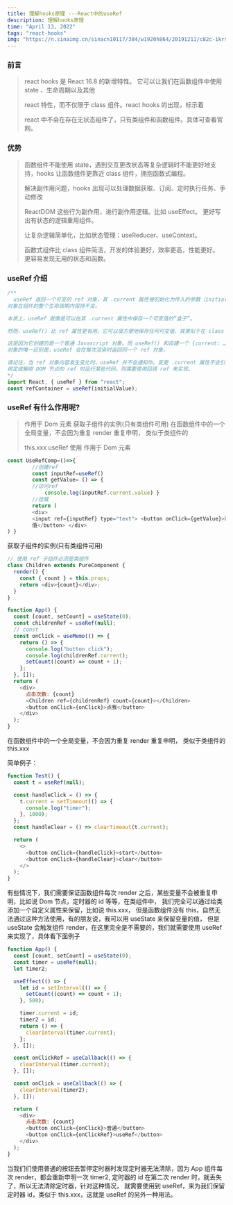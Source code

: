 ```yaml
---
title: 理解hooks原理 ---React中的useRef
description: 理解hooks原理
time: "April 13, 2022"
tags: "react-hooks"
img: "https://n.sinaimg.cn/sinacn10117/384/w1920h864/20191211/c82c-ikrsesr6290991.jpg"
---
```


### 前言

> react hooks 是 React 16.8 的新增特性。 它可以让我们在函数组件中使用 state 、生命周期以及其他
>
> react 特性，而不仅限于 class 组件。react hooks 的出现，标示着
>
> react 中不会在存在无状态组件了，只有类组件和函数组件。具体可查看官网。

### 优势

> 函数组件不能使用 state，遇到交互更改状态等复杂逻辑时不能更好地支持，hooks 让函数组件更靠近 class 组件，拥抱函数式编程。
>
> 解决副作⽤问题，hooks 出现可以处理数据获取、订阅、定时执行任务、手动修改
>
> ReactDOM 这些⾏为副作用，进行副作用逻辑。比如 useEffect。 更好写出有状态的逻辑重用组件。
>
> 让复杂逻辑简单化，比如状态管理：useReducer、useContext。
>
> 函数式组件比 class 组件简洁，开发的体验更好，效率更⾼，性能更好。 更容易发现无用的状态和函数。

### useRef 介绍

```javascript
/**
  useRef 返回一个可变的 ref 对象，其 .current 属性被初始化为传入的参数（initialValue）。返回的 ref
对象在组件的整个生命周期内保持不变。

本质上，useRef 就像是可以在其 .current 属性中保存一个可变值的“盒子”。

然而，useRef() 比 ref 属性更有用。它可以很方便地保存任何可变值，其类似于在 class 中使用实例字段的方式。

这是因为它创建的是一个普通 Javascript 对象。而 useRef() 和自建一个 {current: …}
对象的唯一区别是，useRef 会在每次渲染时返回同一个 ref 对象。

请记住，当 ref 对象内容发生变化时，useRef 并不会通知你。变更 .current 属性不会引发组件重新渲染。如果想要在 React
绑定或解绑 DOM 节点的 ref 时运行某些代码，则需要使用回调 ref 来实现。
*/
import React, { useRef } from "react";
const refContainer = useRef(initialValue);
```

### useRef 有什么作用呢?

> 作用于 Dom 元素 获取子组件的实例(只有类组件可用) 在函数组件中的一个全局变量，不会因为重复 render 重复申明， 类似于类组件的
>
> this.xxx useRef 使用 作用于 Dom 元素

```javascript
const UseRefComp=()=>{
		//创建ref
		const inputRef=useRef()
		const getValue= () => {
		//访问ref
			console.log(inputRef.current.value) }
		//挂载
		return (
		<div>
		<input ref={inputRef} type="text"> <button onClick={getValue}>获取input的
		值</button> </div>
) }
```

获取子组件的实例(只有类组件可用)

```javascript
// 使用 ref 子组件必须是类组件
class Children extends PureComponent {
  render() {
    const { count } = this.props;
    return <div>{count}</div>;
  }
}

function App() {
  const [count, setCount] = useState(0);
  const childrenRef = useRef(null);
  // const
  const onClick = useMemo(() => {
    return () => {
      console.log("button click");
      console.log(childrenRef.current);
      setCount((count) => count + 1);
    };
  }, []);
  return (
    <div>
      点击次数: {count}
      <Children ref={childrenRef} count={count}></Children>
      <button onClick={onClick}>点我</button>
    </div>
  );
}
```

在函数组件中的一个全局变量，不会因为重复 render 重复申明， 类似于类组件的 this.xxx

简单例子：

```javascript
function Test() {
  const t = useRef(null);

  const handleClick = () => {
    t.current = setTimeout(() => {
      console.log("timer");
    }, 1000);
  };
  const handleClear = () => clearTimeout(t.current);

  return (
    <>
      <button onClick={handleClick}>start</button>
      <button onClick={handleClear}>clear</button>
    </>
  );
}
```

有些情况下，我们需要保证函数组件每次 render 之后，某些变量不会被重复申明，比如说 Dom 节点，定时器的 id 等等，在类组件中，
我们完全可以通过给类添加一个自定义属性来保留，比如说 this.xxx，
但是函数组件没有 this，自然无法通过这种方法使用，有的朋友说，我可以用 useState 来保留变量的值，
但是 useState 会触发组件 render，在这里完全是不需要的，我们就需要使用 useRef 来实现了，具体看下面例子

```javascript
function App() {
  const [count, setCount] = useState(0);
  const timer = useRef(null);
  let timer2;

  useEffect(() => {
    let id = setInterval(() => {
      setCount((count) => count + 1);
    }, 500);

    timer.current = id;
    timer2 = id;
    return () => {
      clearInterval(timer.current);
    };
  }, []);

  const onClickRef = useCallback(() => {
    clearInterval(timer.current);
  }, []);

  const onClick = useCallback(() => {
    clearInterval(timer2);
  }, []);

  return (
    <div>
      点击次数: {count}
      <button onClick={onClick}>普通</button>
      <button onClick={onClickRef}>useRef</button>
    </div>
  );
}
```

当我们们使用普通的按钮去暂停定时器时发现定时器无法清除，因为 App 组件每次 render，都会重新申明一次 timer2,
定时器的 id 在第二次 render 时，就丢失了，所以无法清除定时器，针对这种情况，
就需要使用到 useRef，来为我们保留定时器 id，类似于 this.xxx，这就是 useRef 的另外一种用法。
